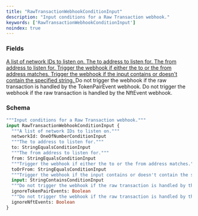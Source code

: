 ```yaml
---
title: "RawTransactionWebhookConditionInput"
description: "Input conditions for a Raw Transaction webhook."
keywords: ['RawTransactionWebhookConditionInput']
noindex: true
---
```


### Fields

<a href="/api-reference/types/oneofnumberconditioninput">
  <ResponseField name="networkId" type="OneOfNumberConditionInput">
    A list of network IDs to listen on.
  </ResponseField>
</a>

<a href="/api-reference/types/stringequalsconditioninput">
  <ResponseField name="to" type="StringEqualsConditionInput">
    The to address to listen for.
  </ResponseField>
</a>

<a href="/api-reference/types/stringequalsconditioninput">
  <ResponseField name="from" type="StringEqualsConditionInput">
    The from address to listen for.
  </ResponseField>
</a>

<a href="/api-reference/types/stringequalsconditioninput">
  <ResponseField name="toOrFrom" type="StringEqualsConditionInput">
    Trigger the webhook if either the to or the from address matches.
  </ResponseField>
</a>

<a href="/api-reference/types/stringcontainsconditioninput">
  <ResponseField name="input" type="StringContainsConditionInput">
    Trigger the webhook if the input contains or doesn't contain the specified string.
  </ResponseField>
</a>

<ResponseField name="ignoreTokenPairEvents" type="Boolean">
  Do not trigger the webhook if the raw transaction is handled by the TokenPairEvent webhook.
</ResponseField>

<ResponseField name="ignoreNftEvents" type="Boolean">
  Do not trigger the webhook if the raw transaction is handled by the NftEvent webhook.
</ResponseField>

### Schema


```graphql 
"""Input conditions for a Raw Transaction webhook."""
input RawTransactionWebhookConditionInput {
  """A list of network IDs to listen on."""
  networkId: OneOfNumberConditionInput
  """The to address to listen for."""
  to: StringEqualsConditionInput
  """The from address to listen for."""
  from: StringEqualsConditionInput
  """Trigger the webhook if either the to or the from address matches."""
  toOrFrom: StringEqualsConditionInput
  """Trigger the webhook if the input contains or doesn't contain the specified string."""
  input: StringContainsConditionInput
  """Do not trigger the webhook if the raw transaction is handled by the TokenPairEvent webhook."""
  ignoreTokenPairEvents: Boolean
  """Do not trigger the webhook if the raw transaction is handled by the NftEvent webhook."""
  ignoreNftEvents: Boolean
}
```
